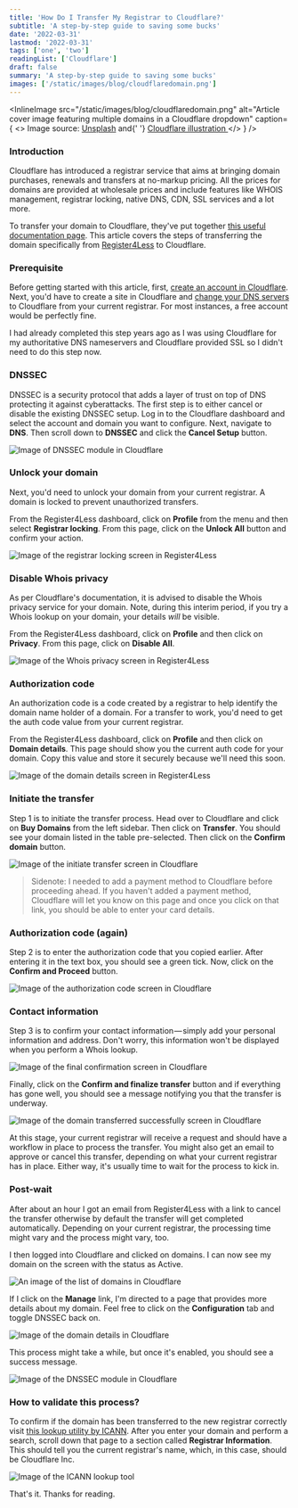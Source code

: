 ```yaml
---
title: 'How Do I Transfer My Registrar to Cloudflare?'
subtitle: 'A step-by-step guide to saving some bucks'
date: '2022-03-31'
lastmod: '2022-03-31'
tags: ['one', 'two']
readingList: ['Cloudflare']
draft: false
summary: 'A step-by-step guide to saving some bucks'
images: ['/static/images/blog/cloudflaredomain.png']
---
```


<InlineImage
  src="/static/images/blog/cloudflaredomain.png"
  alt="Article cover image featuring multiple domains in a Cloudflare dropdown"
  caption={
    <>
      Image source: <a href="https://unsplash.com/photos/RAZU_R66vUc">Unsplash</a> and{' '}
      <a href="https://www.cloudflare.com/static/c7f372339db84ee824d7239ab5976683/registar-hero-illustration.svg">
        Cloudflare illustration
      </a>
    </>
  }
/>

### Introduction

Cloudflare has introduced a registrar service that aims at bringing domain purchases, renewals and transfers at no-markup pricing. All the prices for domains are provided at wholesale prices and include features like WHOIS management, registrar locking, native DNS, CDN, SSL services and a lot more.

To transfer your domain to Cloudflare, they've put together [this useful documentation page](https://developers.cloudflare.com/registrar/get-started/transfer-domain-to-cloudflare). This article covers the steps of transferring the domain specifically from [Register4Less](https://register4less.com/) to Cloudflare.

### Prerequisite

Before getting started with this article, first, [create an account in Cloudflare](https://support.cloudflare.com/hc/en-us/articles/201720164). Next, you'd have to create a site in Cloudflare and [change your DNS servers](https://developers.cloudflare.com/dns/zone-setups/full-setup/setup/) to Cloudflare from your current registrar. For most instances, a free account would be perfectly fine.

I had already completed this step years ago as I was using Cloudflare for my authoritative DNS nameservers and Cloudflare provided SSL so I didn't need to do this step now.

### DNSSEC

DNSSEC is a security protocol that adds a layer of trust on top of DNS protecting it against cyberattacks. The first step is to either cancel or disable the existing DNSSEC setup. Log in to the Cloudflare dashboard and select the account and domain you want to configure. Next, navigate to **DNS**. Then scroll down to **DNSSEC** and click the **Cancel Setup** button.

![Image of DNSSEC module in Cloudflare](/static/posts/1_FbGMwYF5EqiuzSq9bf2Ohw.png)

### Unlock your domain

Next, you'd need to unlock your domain from your current registrar. A domain is locked to prevent unauthorized transfers.

From the Register4Less dashboard, click on **Profile** from the menu and then select **Registrar locking**. From this page, click on the **Unlock All** button and confirm your action.

![Image of the registrar locking screen in Register4Less](/static/posts/1_d9IYce0ObAVUqZ8uRSGAVw.png)

### Disable Whois privacy

As per Cloudflare's documentation, it is advised to disable the Whois privacy service for your domain. Note, during this interim period, if you try a Whois lookup on your domain, your details _will_ be visible.

From the Register4Less dashboard, click on **Profile** and then click on **Privacy**. From this page, click on **Disable All**.

![Image of the Whois privacy screen in Register4Less](/static/posts/1_08Pt32wUew9p9BR3BPspHA.png)

### Authorization code

An authorization code is a code created by a registrar to help identify the domain name holder of a domain. For a transfer to work, you'd need to get the auth code value from your current registrar.

From the Register4Less dashboard, click on **Profile** and then click on **Domain details**. This page should show you the current auth code for your domain. Copy this value and store it securely because we'll need this soon.

![Image of the domain details screen in Register4Less](/static/posts/1_LoybaF9hI5eO6f5ApPpM6g.png)

### Initiate the transfer

Step 1 is to initiate the transfer process. Head over to Cloudflare and click on **Buy Domains** from the left sidebar. Then click on **Transfer**. You should see your domain listed in the table pre-selected. Then click on the **Confirm domain** button.

![Image of the initiate transfer screen in Cloudflare](/static/posts/1_k_MdbXJudy1tZ3yqLDEqiA.png)

> Sidenote: I needed to add a payment method to Cloudflare before proceeding ahead. If you haven't added a payment method, Cloudflare will let you know on this page and once you click on that link, you should be able to enter your card details.

### Authorization code (again)

Step 2 is to enter the authorization code that you copied earlier. After entering it in the text box, you should see a green tick. Now, click on the **Confirm and Proceed** button.

![Image of the authorization code screen in Cloudflare](/static/posts/1_P4yh95XmOWz5t29wpMVJbQ.png)

### Contact information

Step 3 is to confirm your contact information — simply add your personal information and address. Don't worry, this information won't be displayed when you perform a Whois lookup.

![Image of the final confirmation screen in Cloudflare](/static/posts/1_GfyVNrkmZ0NHv6R5GjrhyQ.png)

Finally, click on the **Confirm and finalize transfer** button and if everything has gone well, you should see a message notifying you that the transfer is underway.

![Image of the domain transferred successfully screen in Cloudflare](/static/posts/1_ofTlMDacujjlEb_t9oPDKw.png)

At this stage, your current registrar will receive a request and should have a workflow in place to process the transfer. You might also get an email to approve or cancel this transfer, depending on what your current registrar has in place. Either way, it's usually time to wait for the process to kick in.

### Post-wait

After about an hour I got an email from Register4Less with a link to cancel the transfer otherwise by default the transfer will get completed automatically. Depending on your current registrar, the processing time might vary and the process might vary, too.

I then logged into Cloudflare and clicked on domains. I can now see my domain on the screen with the status as Active.

![An image of the list of domains in Cloudflare](/static/posts/1_RuXAOHKe4xsM_Kab4oGUcg.png)

If I click on the **Manage** link, I'm directed to a page that provides more details about my domain. Feel free to click on the **Configuration** tab and toggle DNSSEC back on.

![Image of the domain details in Cloudflare](/static/posts/1_ZmGvnO5iRpfjsaxu38bgRg.png)

This process might take a while, but once it's enabled, you should see a success message.

![Image of the DNSSEC module in Cloudflare](/static/posts/1_ms5-jhgV_scTgBExGXVkZQ.png)

### How to validate this process?

To confirm if the domain has been transferred to the new registrar correctly visit [this lookup utility by ICANN](https://lookup.icann.org/lookup). After you enter your domain and perform a search, scroll down that page to a section called **Registrar Information**. This should tell you the current registrar's name, which, in this case, should be Cloudflare Inc.

![Image of the ICANN lookup tool](/static/posts/1_6Z2wOx0F6saS4_IjsEZ0xA.png)

That's it. Thanks for reading.
